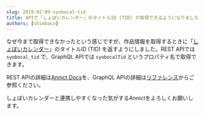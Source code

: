 ```yaml
---
slug: 2019-02-09-syobocal-tid
title: APIで「しょぼいカレンダー」のタイトルID (TID) が取得できるようになりました
authors: [shimbaco]
---
```


なぜ今まで取得できなかったという感じですが、作品情報を取得するときに「[しょぼいカレンダー](http://cal.syoboi.jp)」のタイトルID (TID) を返すようにしました。REST APIでは `syobocal_tid` で、GraphQL APIでは `syobocalTid` というプロパティ名で取得できます。

REST APIの詳細は[Annict Docs](https://docs.annict.com/ja/api/v1/works.html)を、GraphQL APIの詳細は<a href="/docs/graphql-api/beta/reference/object/work/" target="_blank">リファレンス</a>からご参照ください。

しょぼいカレンダーと連携しやすくなった気がするAnnictをよろしくお願いします。
